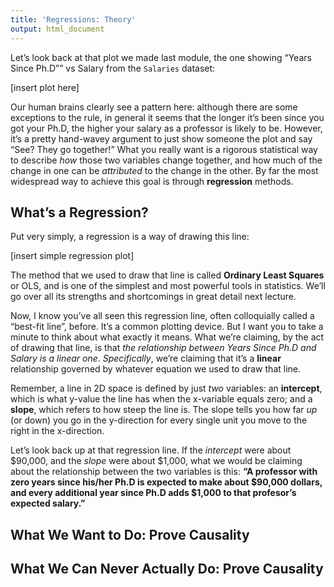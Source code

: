 ```yaml
---
title: 'Regressions: Theory'
output: html_document
---
```


Let's look back at that plot we made last module, the one showing "Years Since Ph.D"" vs Salary from the `Salaries` dataset:

[insert plot here]

Our human brains clearly see a pattern here: although there are some exceptions to the rule, in general it seems that the longer it's been since you got your Ph.D, the higher your salary as a professor is likely to be. However, it's a pretty hand-wavey argument to just show someone the plot and say "See? They go together!" What you really want is a rigorous statistical way to describe *how* those two variables change together, and how much of the change in one can be *attributed* to the change in the other. By far the most widespread way to achieve this goal is through **regression** methods. 

## What's a Regression?

Put very simply, a regression is a way of drawing this line:

[insert simple regression plot]

The method that we used to draw that line is called **Ordinary Least Squares** or OLS, and is one of the simplest and most powerful tools in statistics. We'll go over all its strengths and shortcomings in great detail next lecture. 

Now, I know you've all seen this regression line, often colloquially called a "best-fit line", before. It's a common plotting device. But I want you to take a minute to think about what exactly it means. What we're claiming, by the act of drawing that line, is that *the relationship between Years Since Ph.D and Salary is a linear one*. *Specifically*, we're claiming that it's a **linear** relationship governed by whatever equation we used to draw that line. 

Remember, a line in 2D space is defined by just *two* variables: an **intercept**, which is what y-value the line has when the x-variable equals zero; and a **slope**, which refers to how steep the line is. The slope tells you how far *up* (or down) you go in the y-direction for every single unit you move to the right in the x-direction.

Let's look back up at that regression line. If the *intercept* were about \$90,000, and the *slope* were about \$1,000, what we would be claiming about the relationship between the two variables is this: **"A professor with zero years since his/her Ph.D is expected to make about \$90,000 dollars, and every additional year since Ph.D adds \$1,000 to that profesor's expected salary."**


## What We Want to Do: Prove Causality

## What We Can Never Actually Do: Prove Causality


